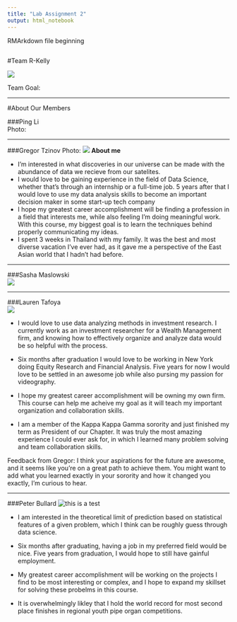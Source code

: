 ---
title: "Lab Assignment 2"
output: html_notebook
---

RMArkdown file beginning

```{r}

```
#Team R-Kelly  

![](Images/group.png)

Team Goal:  <fill in>

-------

#About Our Members  

###Ping Li   
Photo:  

*****
###Gregor Tzinov 
Photo:  ![](Images/DSC_0792.JPG)
**About me**


* I'm interested in what discoveries in our universe can be made with the abundance of data we recieve from our satelites. 
* I would love to be gaining experience in the field of Data Science, whether that's through an internship or a full-time job. 5 years after that I would love to use my data analysis skills to become an important decision maker in some start-up tech company
* I hope my greatest career accomplishment will be finding a profession in a field that interests me, while also feeling I'm doing meaningful work. With this course, my biggest goal is to learn the techniques behind properly communicating my ideas.
* I spent 3 weeks in Thailand with my family. It was the best and most diverse vacation I've ever had, as it gave me a perspective of the East Asian world that I hadn't had before. 


*****
###Sasha Maslowski   
![](Images/sasha maslowski image.png)

*****
###Lauren Tafoya  
![](Images/headshot.png)

* I would love to use data analyzing methods in investment research. I currently work as an investment researcher for a Wealth Management firm, and knowing how to effectively organize and analyze data would be so helpful with the process. 

* Six months after graduation I would love to be working in New York doing Equity Research and Financial Analysis. Five years for now I would love to be settled in an awesome job while also pursing my passion for videography. 

* I hope my greatest career accomplishment will be owning my own firm. This course can help me acheive my goal as it will teach  my important organization and collaboration skills.

* I am a member of the Kappa Kappa Gamma sorority and just finished my term as President of our Chapter. It was truly the most amazing experience I could ever ask for, in which I learned many problem solving and team collaboration skills. 

Feedback from Gregor: I think your aspirations for the future are awesome, and it seems like you're on a great path to achieve them. You might want to add what you learned exactly in your sorority and how it changed you exactly, I'm curious to hear.  

*****
###Peter Bullard 
![this is a test ](Images/IMG_3221.JPG)

* I am interested in the theoretical limit of prediction based on statistical features of a given problem, which I think can be roughly guess through data science.  

* Six months after graduating, having a job in my preferred field would be nice. Five years from graduation, I would hope to still have gainful employment.  

* My greatest career accomplishment will be working on the projects I find to be most interesting or complex, and I hope to expand my skillset for solving these probelms in this course.  

* It is overwhelmingly likley that I hold the world record for most second place finishes in regional youth pipe organ competitions. 



